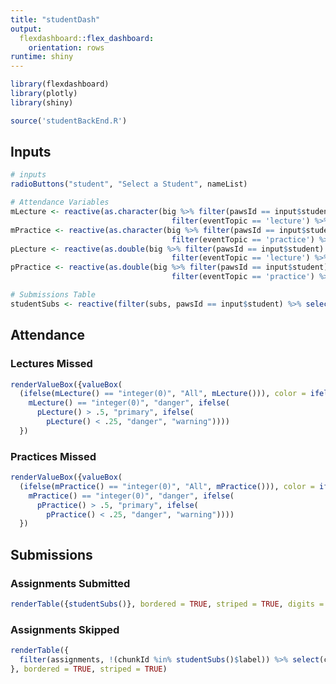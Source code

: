 ```yaml
---
title: "studentDash"
output: 
  flexdashboard::flex_dashboard:
    orientation: rows
runtime: shiny
---
```


```r
library(flexdashboard)
library(plotly)
library(shiny)

source('studentBackEnd.R')
```

Inputs {.sidebar}
------------------------------
```r
# inputs
radioButtons("student", "Select a Student", nameList)
```

```r
# Attendance Variables
mLecture <- reactive(as.character(big %>% filter(pawsId == input$student) %>% 
                                    filter(eventTopic == 'lecture') %>% select(missed)))
mPractice <- reactive(as.character(big %>% filter(pawsId == input$student) %>% 
                                    filter(eventTopic == 'practice') %>% select(missed)))
pLecture <- reactive(as.double(big %>% filter(pawsId == input$student) %>% 
                                    filter(eventTopic == 'lecture') %>% select(attPerc)))
pPractice <- reactive(as.double(big %>% filter(pawsId == input$student) %>% 
                                    filter(eventTopic == 'practice') %>% select(attPerc)))

# Submissions Table
studentSubs <- reactive(filter(subs, pawsId == input$student) %>% select(label, submissions, bestScore))
```


Attendance
------------------------------

### Lectures Missed
```r
renderValueBox({valueBox(
  (ifelse(mLecture() == "integer(0)", "All", mLecture())), color = ifelse(
    mLecture() == "integer(0)", "danger", ifelse(
      pLecture() > .5, "primary", ifelse(
        pLecture() < .25, "danger", "warning"))))
  })
```

### Practices Missed
```r
renderValueBox({valueBox(
  (ifelse(mPractice() == "integer(0)", "All", mPractice())), color = ifelse(
    mPractice() == "integer(0)", "danger", ifelse(
      pPractice() > .5, "primary", ifelse(
        pPractice() < .25, "danger", "warning"))))
  })
```


Submissions
-------------------------------

### Assignments Submitted
```r
renderTable({studentSubs()}, bordered = TRUE, striped = TRUE, digits = 0)
```

### Assignments Skipped
```r
renderTable({
  filter(assignments, !(chunkId %in% studentSubs()$label)) %>% select(chunkId, subTopic)
}, bordered = TRUE, striped = TRUE)
```

